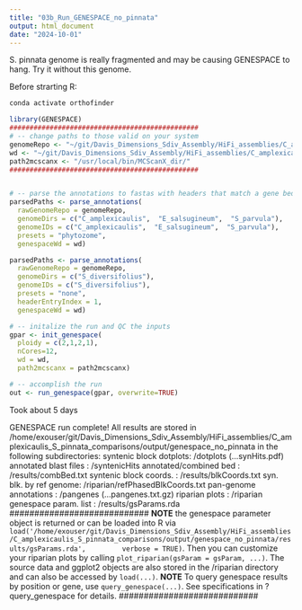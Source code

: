 ```yaml
---
title: "03b_Run_GENESPACE_no_pinnata"
output: html_document
date: "2024-10-01"
---
```


S. pinnata genome is really fragmented and may be causing GENESPACE to hang.  Try it without this genome.

Before strarting R:

```bash
conda activate orthofinder
```


```r
library(GENESPACE)
###############################################
# -- change paths to those valid on your system
genomeRepo <- "~/git/Davis_Dimensions_Sdiv_Assembly/HiFi_assemblies/C_amplexicaulis_S_pinnata_comparisons/input/genespace_genomes"
wd <- "~/git/Davis_Dimensions_Sdiv_Assembly/HiFi_assemblies/C_amplexicaulis_S_pinnata_comparisons/output/genespace_no_pinnata"
path2mcscanx <- "/usr/local/bin/MCScanX_dir/"
###############################################


# -- parse the annotations to fastas with headers that match a gene bed file
parsedPaths <- parse_annotations(
  rawGenomeRepo = genomeRepo,
  genomeDirs = c("C_amplexicaulis",  "E_salsugineum",  "S_parvula"),
  genomeIDs = c("C_amplexicaulis",  "E_salsugineum",  "S_parvula"),
  presets = "phytozome",
  genespaceWd = wd)

parsedPaths <- parse_annotations(
  rawGenomeRepo = genomeRepo,
  genomeDirs = c("S_diversifolius"),
  genomeIDs = c("S_diversifolius"),
  presets = "none",
  headerEntryIndex = 1,
  genespaceWd = wd)

# -- initalize the run and QC the inputs
gpar <- init_genespace(
  ploidy = c(2,1,2,1),
  nCores=12, 
  wd = wd, 
  path2mcscanx = path2mcscanx)

# -- accomplish the run
out <- run_genespace(gpar, overwrite=TRUE)
```

Took about 5 days

############################
GENESPACE run complete!  All results are stored in
/home/exouser/git/Davis_Dimensions_Sdiv_Assembly/HiFi_assemblies/C_amplexicaulis_S_pinnata_comparisons/output/genespace_no_pinnata
in the following subdirectories:
        syntenic block dotplots: /dotplots (...synHits.pdf)
        annotated blast files  : /syntenicHits
        annotated/combined bed : /results/combBed.txt
        syntenic block coords. : /results/blkCoords.txt
        syn. blk. by ref genome: /riparian/refPhasedBlkCoords.txt
        pan-genome annotations : /pangenes (...pangenes.txt.gz)
        riparian plots         : /riparian
        genespace param. list  : /results/gsParams.rda
############################
**NOTE** the genespace parameter object is returned or can be loaded
        into R via
        `load('/home/exouser/git/Davis_Dimensions_Sdiv_Assembly/HiFi_assemblies/C_amplexicaulis_S_pinnata_comparisons/output/genespace_no_pinnata/results/gsParams.rda',
        verbose = TRUE)`. Then you can customize your riparian plots by
        calling `plot_riparian(gsParam = gsParam, ...)`. The source
        data and ggplot2 objects are also stored in the /riparian
        directory and can also be accessed by `load(...)`.
**NOTE** To query genespace results by position or gene, use
        `query_genespace(...)`. See specifications in ?query_genespace
        for details.
############################

